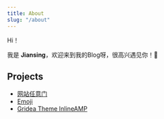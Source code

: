 ```yaml
---
title: About
slug: "/about"
---
```


Hi！

我是 **Jiansing**，欢迎来到我的Blog呀，很高兴遇见你！🤝

## Projects

- [网站任意门](https://gate.ofo.moe/)
- [Emoji](https://ofo.moe/)
- [Gridea Theme InlineAMP](https://github.com/jiansing/gridea-theme-inlineamp)